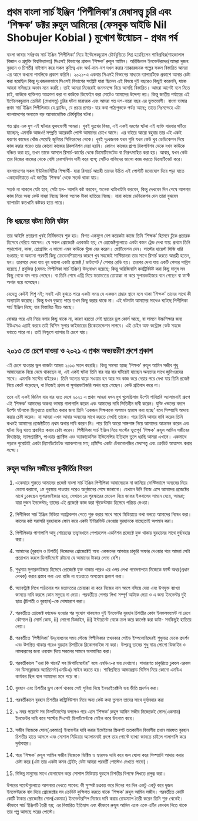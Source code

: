 # প্রথম বাংলা সার্চ ইঞ্জিন ‘পিপীলিকা’র মেধাসত্ত্ব চুরি এবং ‘শিক্ষক’ ডক্টর রুহুল আমিনের (ফেসবুক আইডি Nil Shobujer Kobial ) মুখোশ উন্মোচন - প্রথম পর্ব

বাংলা ভাষার সর্বপ্রথম সার্চ ইঞ্জিন ‘পিপীলিকা’ নিয়ে ইন্টেলেকচুয়াল চৌর্যবৃত্তিতে লিপ্ত হয়েছিলেন শাবিপ্রবির(শাহজালাল বিজ্ঞান ও প্রযুক্তি বিশ্ববিদ্যালয়) সিএসই বিভাগের প্রাক্তন ‘শিক্ষক’ রুহুল আমিন। অরিজিনাল ইনভেন্টরদের(আমরা দুজন: বুরহান ও চিশতী) বাইপাস করে সকল কৃতিত্ব এবং অর্থ-নাম-যশ দখল করার ন্যাক্কারজনক গল্পের সকল বিস্তারিত আমরা এর আগে কখনো পাবলিকে প্রকাশ করিনি। ২০২১-এ একবার সিএসই বিভাগের মাধ্যমে ব্যাপারটিকে প্রকাশে আনার চেষ্টা করা হয়েছিল কিন্তু দুঃখজনকভাবে সিএসই বিভাগের সংশ্লিষ্ট যারা ছিলেন এই বিষয়ে দুই বছরেও কিছুই করেননি, যাকে আমরা সদিচ্ছার অভাব মনে করছি। তাই আমরা নিজেরাই জনসমক্ষে নিয়ে আসছি বিস্তারিত।
আমরা আগেই বলে নিতে চাই, কাউকে ব্যক্তিগত আক্রমণ করা বা কাউকে ডিফেইম করা মোটেও আমাদের উদ্দেশ্য নয়। কিন্তু জাতীয় পর্যায়ের এই ইন্টেলেকচুয়াল ক্রেডিট (মেধাসত্ত্ব) চুরির ঘটনা মারাত্মক এবং আমরা গত দশ-বারো বছর এর ভুক্তভোগী। বাংলা ভাষার প্রথম সার্চ ইঞ্জিন পিপীলিকার যে ব্র্যান্ডিং, যে প্রচার প্রসার- যার কথা পাঠ্যপুস্তকে পর্যন্ত আছে; তাতে নিঃসন্দেহে এটা বাংলাদেশের অন্যতম বড় অ্যাকাডেমিক চৌর্যবৃত্তির ঘটনা।

গত প্রায় এক যুগ এই ঘটনার ভুক্তভোগী আমরা। খুবই দুঃখের বিষয়, এই একই ধরণের ঘটনা এই ব্যক্তি বারবার ঘটিয়ে যাচ্ছেন; এমনকি আজও! সম্প্রতি আরেকটি পোস্ট আমাদের চোখে আসে। এর বাইরে আরো বহুবার তার এই একই ধরণের কান্ডের খোঁজ পেয়েছি জুনিয়র সিনিয়রদের থেকে। খুবই দুঃখজনক যখন শুনি যখন কেউ খুব ডেডিকেশন দিয়ে কাজ করার পরেও তার কোনো কাজের রিকগনিশন দেয়া হয়নি। কোনও কাজের প্রাপ্য রিকগনিশন থেকে যখন কাউকে বঞ্চিত করা হয়, তখন তাকে আসলে রিসার্চ-কার্যের থেকে ডিমোটিভেটেড বা নিরুৎসাহিত করা হয়। আবার, যখন কেউ তার নিজের কাজের থেকে বেশি রেকগনিশন দাবী করে বসে; সেটিও বাকিদের ভালো কাজ করতে ডিমোটিভেট করে।

বাংলাদেশের সকল ইউনিভার্সিটির শিক্ষার্থী- যারা রিসার্চে আগ্রহী তাদের উচিত এই পোস্টটি মনোযোগ দিয়ে পড়া যাতে একাডেমিয়াতে এই জাতীয় ‘শিক্ষক’ থেকে সতর্ক থাকা যায়।

সতর্ক না থাকলে যেটা হবে, সেটা হল- আপনি কষ্ট করবেন, অনেক খাটাখাটনি করবেন, কিন্তু দেখবেন দিন শেষে আপনার কাজ নিয়ে অন্য কেউ বাহ্বা নিচ্ছে কিংবা অনেক টাকা হাতিয়ে নিচ্ছে। যারা কাজে ডেডিকেশন দেন তারা বুঝবেন ব্যাপারটা কতখানি কষ্টকর হতে পারে।

## কি ধরনের ঘটনা তিনি ঘটান
তার আইপি প্রতারণা খুবই নির্বিষভাবে শুরু হয়। বিগত একযুগে বেশ কয়েকটা কাজে তিনি ‘শিক্ষক’ হিসেবে ঢুঁকে প্রতারক হিসেবে বেরিয়ে আসেন। যে সকল প্রোজেক্টে এরকমটা হয়; সে প্রোজেক্টগুলোতে একটা কমন ট্রেন্ড দেখা যায়: প্রথমে তিনি পড়াশোনা, কাজ, প্রোগ্রামিং এ ভালো এমন কাউকে খুঁজে বের করেন। মোটিভেশন দেন। সাস্টের হায়েস্ট সিজি ধারি হওয়ায়; বা অন্যান্য পরবর্তী কিছু ক্রেডেনশিয়ালের কারণে খুব সহজেই সাস্টিয়ানরা তার সাথে রিসার্চ করতে আগ্রহী হতেন, হন। তারপরে দেখা যায় খুব ভালো একটা প্রজেক্ট / ডাটাসেট / পেপার রেডি হয়। তারপর দেখা যায় একটি পেপার পাব্লিশ হয়েছে / প্রযুক্তির (যেমন: পিপীলিকা সার্চ ইঞ্জিন) উদ্‌বোধন হয়েছে; কিন্তু অরিজিনালি কনট্রিবিউট করা কিছু মানুষ সব কিছু থেকে বাদ পড়ে গেছেন। বা তিনি শেষে এন্ট্রি নিয়ে মতামতের তোয়াক্কা না করে সুপারভাইজার বনে গেছেন বা ফার্স্ট অথার হয়ে বসেছেন।

যেহেতু কেউই শিশু নই; সবাই এটা বুঝতে পারে একটা সময় যে একজন শ্রদ্ধার স্থানে বসে থাকা ‘শিক্ষক’ তাদের সাথে কী অন্যায়টা করেছে। কিন্তু যখন বুঝতে পারে তখন কিছু করার থাকে না। এই ঘটনাটা আমাদের সাথেও ঘটেছে পিপীলিকা সার্চ ইঞ্জিন নিয়ে; যার বিস্তারিত নীচে আছে।

বোঝার পরে এটা নিয়ে বলার কিছু থাকে না, কারণ হয়তো সেই ছাত্রের ড্রপ কোর্স আছে, বা সামনে উচ্চশিক্ষার জন্য ইউএসএ এপ্লাই করবে তাই থিসিস সুপার ভাইজারের রিকোমেন্ডেশন লাগবে। এই চেইন অফ কন্ট্রোল কেউ সহজে ভাংতে পারে না। তাই নিশ্চুপে ব্যাপার টা চেপে যায়।

## ২০১৩ তে চেপে যাওয়া ও ২০২১ এ প্রথম অভ্যন্তরীণ গ্ৰুপে প্রকাশ 
এই চেপে যাওয়ার ভুল কাজটা আমরা ২০১৩ সালে করেছি। কিন্তু সমস্যা হচ্ছে ‘শিক্ষক’ রুহুল আমিন সজীব শুধু আমাদেরকে নিয়ে থেমে থাকছেন না, এই একই ঘটনা তিনি বার বার বার ঘটিয়েই যাচ্ছেন অন্যদের সাথে জুনিওরদের সাথে। এমনকি সাস্টের বাইরেও। তিনি অন্যের ঘাড়ে সওয়ার হন আর সব কাজ করে দেয়ার পরে দেখা যায় তিনি প্রজেক্ট নিয়ে কেটে পড়েছেন, বা নিজেই প্রথম বা সুপারভাইজরি অথর হয়ে গেছেন। কেউ প্রতিবাদ করে না।

তবে এই একই জিনিস বার বার হতে দেখে ২০২১ এ প্রথম আমরা যখন মুখ খুলেছিলাম উল্টো শাবিপ্রবি অ্যালামনাই গ্রুপে এই ‘শিক্ষক’ আমাদের অকথ্য ভাষায় গালাগালি করেন এবং আমাদের দাবি ভিত্তিহীন দাবী করেন। যুক্তি খন্ডনের বদলে উল্টো ঘটনাকে ভিন্নখাতে প্রবাহিত করার জন্য তিনি ‘একজন শিক্ষককে অপমান হ্যারাস করা হচ্ছে’ বলে সিম্প্যাথি আদায় করার চেষ্টা করেন। যা আমরা এখন আবার অন্যদের সাথে করতে দেখছি তাকে। পরে তিনি আবার দাবি করেন তিনি কখনই আমাদের প্রজেক্টটিতে প্রথম অথার দাবি করেন নি। পরে তিনি আরো সাঙ্গপাঙ্গ নিয়ে আমাদের আক্রমন করেন এবং ঘটনা ভিন্ন খাতে প্রবাহিত করার চেষ্টা করেন। পিপীলিকা সার্চ ইঞ্জিন নিয়ে সাস্টের ভূতপূর্ব ‘শিক্ষক’ রুহুল আমিন সজীবের মিথ্যাচার; ম্যালপ্র্যাক্টিস, পাওয়ার প্র্যাক্টিস এবং অ্যাকাডেমিক ইন্ডিসেন্সির ইতিহাস তুলে ধরছি আমরা এখানে। একসাথে পড়লে পুরোটাই একটা প্রিমেডিটেটেড অ্যাকশনের মত; প্রমিসিং একটা টেকনোলজির মেধাসত্ত্ব এবং ক্রেডিট আত্মসাৎ করার লক্ষ্যে।


## রুহুল আমিন সজীবের কুকীর্তির বিবরণ
1. একেবারে শুরুতে আমাদের প্রজেক্ট বাংলা সার্চ ইঞ্জিন পিপীলিকা আমাদেরকে না জানিয়ে ফেস্টিভ্যালে অন্যদের দিয়ে ডেমো করানো, ১ম পুরস্কার পাওয়ার পরেও অনুষ্ঠানের শেষে জানানো। যেখানে উনি নিজে এসে আমাদের প্রজেক্টের মাঝে ঢুকেছেন সুপারভাইজার হয়ে, সেখানে ১ম পুরস্কারের মেডেল নিয়ে জাফর ইকবালের সামনে যেয়ে, আমরা; যারা দুজন ইনভেন্টর; তাদের এই প্রজেক্টে কাজ করা স্টুডেন্টমাত্র হিসেবে পরিচয় দেওয়া।

2. পিপীলিকা সার্চ ইঞ্জিন মিডিয়া অ্যাট্রাকশন পেতে শুরু করার সাথে সাথে মিডিয়াতে কথা বলতে আমাদের নিষেধ করা। কালের কন্ঠ সরাসরি বুরহানকে ফোন করে একটা ইন্টারভিউ নেওয়ায় বুরহানকে যাচ্ছেতাই অপমান করা।

3. পিপীলিকার পাশাপাশি আবু শোয়েবের তত্ত্বাবধানে পেপারলেস এডমিশন প্রজেক্টে যুক্ত থাকায় বুরহানের সাথে দুর্ব্যবহার করা।

4. আমাদের (বুরহান ও চিশতী) নিজেদের প্রোজেক্টেই অন্য একজনের আন্ডারে চাকুরি অফার দেওয়ার পরে আমরা সেটা প্রত্যাখান করলে ডিপার্টমেন্টে রটানো যে আমাদের টাকার লোভ বেশি।

5. শুধুমাত্র সুপারভাইজার হিসেবে প্রোজেক্টে যুক্ত থাকার পরেও এর ওপর লেখা গবেষণাপত্রে নিজেকে ফার্স্ট অথর(প্রধান লেখক) করার প্রস্তাব করা এবং রাজি না হওয়াতে অসন্তোষ প্রকাশ করা।

6. অ্যাবস্ট্রাক্ট লিখে পাঠানোর পর মতামতের তোয়াক্কা না করে নিজের নাম আগে বসিয়ে দেয়া এবং উপযুক্ত ব্যাখ্যা জানতে দাবি করলে কোন সদুত্তর না দেয়া। পরবর্তীতে পেপার লিখা সম্পূর্ণ আটকে দেয়া ও এ জন্য ইনভেন্টর দুই ছাত্র (চিশতী ও বুরহান)-কে দোষারোপ করা।

7. পরবর্তীতে প্রোজেক্ট ফান্ডেড হওয়ার পর সুযোগ থাকলেও দুই ইনভেন্টর বুরহান চিশতীর কোন ইনভলভমেন্ট না রেখে কৌশলে i) সোর্স কোড, ii) লোগো ডিজাইন, iii) ইন্টারনেট থেকে ক্রল করে কালেক্ট করা ডাটা- সবকিছুই হাতিয়ে নেয়া।

8. পরবর্তীতে ‘পিপীলিকা’ উদ্‌বোধনের সময় স্টেজে পিপীলিকার তখনকার পেইড ইম্পলোয়িদেরই শুধুমাত্র ডেকে প্রদর্শন এবং উপস্থিত থাকার পরেও বুরহান চিশতীকে রিকোগনাইজ না করা। উপরন্তু তাদের শুধু মাত্র লোগো ডিজাইন ও নামকরনের জন্য ধন্যবাদ দিয়ে সকলের সামনে অপমানিত করা।

9. পরবর্তীকালে "ওরা কি পাবে? সব ডিপার্টমেন্টের" বলে এনডিএ-র ভয় দেখানো। সাধারণত চাকুরিতে ঢুকলে এরকম নন ডিসক্লোজার অ্যাগ্রিমেন্ট(এনডিএ) সাইন করতে হয়। শাবিপ্রবিতে আন্ডারগ্রাড থিসিস নিয়ে কোনো এনডিএ কার্যকর ছিল বলে আমাদের মনে পড়ে না।

10. বুরহান এবং চিশতীর ড্রপ কোর্স থাকায় সেই সুবিধা নিয়ে ইনডাইরেক্টলি ভয় ভীতি প্রদর্শন করা।

11. পরবর্তীকালে বুরহান চিশতীর কন্ট্রিবিউশান নিয়ে অন্য কেউ কথা তুললে তাদের সাথে দুর্ব্যবহার করা

12. ৯ নম্বর পয়েন্টে সব ডিপার্টমেন্টের বললেও পরে এসে ‘শিক্ষক’ রুহুল আমিন সজীব নিজেকেই সোল(একমাত্র) ইনভেন্টর দাবি করে সাস্টের সিএসই ডিপার্টমেন্টকে মেইল করে উৎপাত করে।

13. সজীব নিজেকে সোল(একমাত্র) ইনভেন্টর দাবি করার ইমেইলের স্ক্রিনশট ততকালীন বিভাগীয় প্রধান মারফত বুরহান চিশতীর হাতে আসলে এবং সোশাল মিডিয়ার অ্যালামনাই গ্রুপে তার পোস্টে ব্যাখ্যা জানতে চাইলে গালাগালি করে দুর্ব্যবহার।

14. পরে ‘শিক্ষক’ রুহুল আমিন সজীব নিজেকে ভিক্টিম ও হ্যারসড দাবি করে জল ঘোলা করে সিম্প্যাথি আদায় করার চেষ্টা করে (এটা তার একটা কমন ট্রেইট; যেটা আমরা পরবর্তী পোস্টেও দেখতে পাবো)।

15. বিভিন্ন মানুষের সাথে যোগাযোগ করে সোশাল মিডিয়ায় বুরহান চিশতীর বিপক্ষে লিখতে প্রলুব্ধ করা।


উপরের পয়েন্টগুলোতে আপনারা দেখতে পাবেন: কী সুস্পষ্ট চক্রান্ত করে দিনের পর দিন একটু একটু করে দুজন ইনভেন্টরকে বাদ দিয়ে প্রোজেক্টের সব ক্রেডিট কুক্ষিগত করতে থাকে ‘শিক্ষক’ রুহুল আমিন সজীব। পরবর্তীতে কোটি কোটি টাকার প্রোজেক্টের সোল(একমাত্র) ইনভেন্টরশিপ নিজের দাবি করার রোডম্যাপ তৈরী করেন তিনি শুরু থেকেই। কীভাবে সার্চ ইঞ্জিনটি তৈরী হয়; এর বিস্তারিত ইতিহাস এবং কীভাবে রুহুল আমিন একে একে এটির বেদখল নিতে থাকে তার গল্প আসছে পরের পোস্টে।